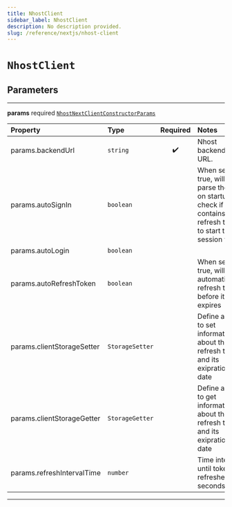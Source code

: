 ```yaml
---
title: NhostClient
sidebar_label: NhostClient
description: No description provided.
slug: /reference/nextjs/nhost-client
---
```


# `NhostClient`

## Parameters

---

**<span className="parameter-name">params</span>** <span className="optional-status">required</span> [`NhostNextClientConstructorParams`](/reference/docgen/nextjs/types/nhost-next-client-constructor-params)

| Property                                                                                               | Type            | Required | Notes                                                                                                             |
| :----------------------------------------------------------------------------------------------------- | :-------------- | :------: | :---------------------------------------------------------------------------------------------------------------- |
| <span className="parameter-name"><span className="light-grey">params.</span>backendUrl</span>          | `string`        |    ✔️    | Nhost backend URL.                                                                                                |
| <span className="parameter-name"><span className="light-grey">params.</span>autoSignIn</span>          | `boolean`       |          | When set to true, will parse the url on startup to check if it contains a refresh token to start the session with |
| <span className="parameter-name"><span className="light-grey">params.</span>autoLogin</span>           | `boolean`       |          |                                                                                                                   |
| <span className="parameter-name"><span className="light-grey">params.</span>autoRefreshToken</span>    | `boolean`       |          | When set to true, will automatically refresh token before it expires                                              |
| <span className="parameter-name"><span className="light-grey">params.</span>clientStorageSetter</span> | `StorageSetter` |          | Define a way to set information about the refresh token and its exipration date                                   |
| <span className="parameter-name"><span className="light-grey">params.</span>clientStorageGetter</span> | `StorageGetter` |          | Define a way to get information about the refresh token and its exipration date                                   |
| <span className="parameter-name"><span className="light-grey">params.</span>refreshIntervalTime</span> | `number`        |          | Time interval until token refreshes, in seconds                                                                   |

---
